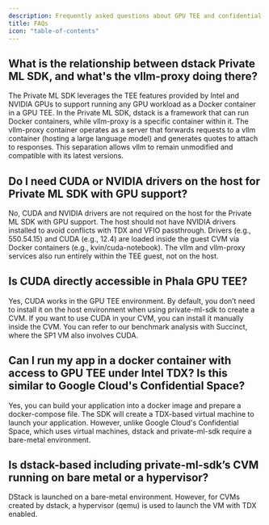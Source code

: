 ```yaml
---
description: Frequently asked questions about GPU TEE and confidential AI computing.
title: FAQs
icon: "table-of-contents"
---
```



## What is the relationship between dstack Private ML SDK, and what's the vllm-proxy doing there?

The Private ML SDK leverages the TEE features provided by Intel and NVIDIA GPUs to support running any GPU workload as a Docker container in a GPU TEE. In the Private ML SDK, dstack is a framework that can run Docker containers, while vllm-proxy is a specific container within it. The vllm-proxy container operates as a server that forwards requests to a vllm container (hosting a large language model) and generates quotes to attach to responses. This separation allows vllm to remain unmodified and compatible with its latest versions.

## Do I need CUDA or NVIDIA drivers on the host for Private ML SDK with GPU support?

No, CUDA and NVIDIA drivers are not required on the host for the Private ML SDK with GPU support. The host should not have NVIDIA drivers installed to avoid conflicts with TDX and VFIO passthrough. Drivers (e.g., 550.54.15) and CUDA (e.g., 12.4) are loaded inside the guest CVM via Docker containers (e.g., kvin/cuda-notebook). The vllm and vllm-proxy services also run entirely within the TEE guest, not on the host.

## Is CUDA directly accessible in Phala GPU TEE?

Yes, CUDA works in the GPU TEE environment. By default, you don’t need to install it on the host environment when using private-ml-sdk to create a CVM. If you want to use CUDA in your CVM, you can install it manually inside the CVM. You can refer to our benchmark analysis with Succinct, where the SP1 VM also involves CUDA.

## Can I run my app in a docker container with access to GPU TEE under Intel TDX? Is this similar to Google Cloud's Confidential Space?

Yes, you can build your application into a docker image and prepare a docker-compose file. The SDK will create a TDX-based virtual machine to launch your application. However, unlike Google Cloud's Confidential Space, which uses virtual machines, dstack and private-ml-sdk require a bare-metal environment.

## Is dstack-based including private-ml-sdk’s CVM running on bare metal or a hypervisor?

DStack is launched on a bare-metal environment. However, for CVMs created by dstack, a hypervisor (qemu) is used to launch the VM with TDX enabled.

